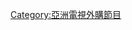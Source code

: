 {{Catnav|頁面分類|...|电视节目|香港電視節目|亞洲電視節目}}
{{Catnav|頁面分類|...|香港電視台|亞洲電視|亞洲電視節目}}
{{Catmore|亞洲電視外購動畫列表}}

[[Category:亞洲電視外購節目|Category:亞洲電視外購節目]]